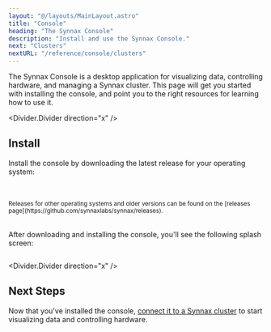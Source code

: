 ```yaml
---
layout: "@/layouts/MainLayout.astro"
title: "Console"
heading: "The Synnax Console"
description: "Install and use the Synnax Console."
next: "Clusters"
nextURL: "/reference/console/clusters"
---
```


The Synnax Console is a desktop application for visualizing data, controlling hardware,
and managing a Synnax cluster. This page will get you started with installing the
console, and point you to the right resources for learning how to use it.

<Divider.Divider direction="x" />

## Install

Install the console by downloading the latest release for your operating system:

<br />
<br />
<Align.Space direction="y" justify="center" align="center">
  <SynnaxConsoleDownloadButton client:load />
  <small>Releases for other operating systems and older versions can be found on the
  [releases page](https://github.com/synnaxlabs/synnax/releases).</small>
</Align.Space>
<br />
<br />

After downloading and installing the console, you'll see the following splash screen:

<Image id="console/get-started/window" client:only="react" />

<Divider.Divider direction="x" />

## Next Steps

Now that you've installed the console, [connect it to a Synnax
cluster](/reference/console/clusters) to start visualizing data and controlling
hardware.
